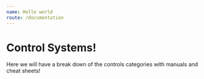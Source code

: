 ```yaml
---
name: Hello world
route: /documentation
---
```


# Control Systems!

Here we will have a break down of the controls categories with manuals and cheat sheets!
